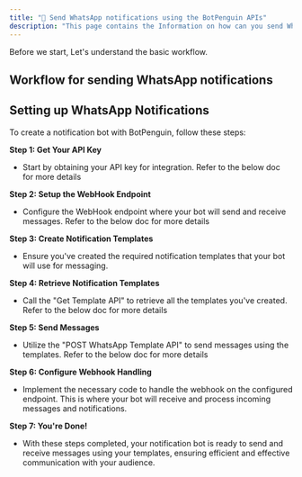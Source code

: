 ```yaml
---
title: "📨 Send WhatsApp notifications using the BotPenguin APIs"
description: "This page contains the Information on how can you send WhatsApp Notifications from your platform using the BotPenguin APIs"
---
```


Before we start, Let's understand the basic workflow.

## **Workflow for sending WhatsApp notifications**

## **Setting up WhatsApp Notifications**

To create a notification bot with BotPenguin, follow these steps:

**Step 1: Get Your API Key**

- Start by obtaining your API key for integration. Refer to the below doc for more details

**Step 2: Setup the WebHook Endpoint**

- Configure the WebHook endpoint where your bot will send and receive messages. Refer to the below doc for more details

**Step 3: Create Notification Templates**

- Ensure you've created the required notification templates that your bot will use for messaging.

**Step 4: Retrieve Notification Templates**

- Call the "Get Template API" to retrieve all the templates you've created. Refer to the below doc for more details

**Step 5: Send Messages**

- Utilize the "POST WhatsApp Template API" to send messages using the templates. Refer to the below doc for more details

**Step 6: Configure Webhook Handling**

- Implement the necessary code to handle the webhook on the configured endpoint. This is where your bot will receive and process incoming messages and notifications.

**Step 7: You're Done\!**

- With these steps completed, your notification bot is ready to send and receive messages using your templates, ensuring efficient and effective communication with your audience.